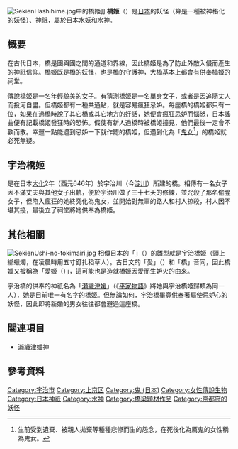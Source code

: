 [[File:SekienHashihime.jpg|right]]中的橋姬]]
'''橋姬'''（{{lang|ja|橋姫 はしひめ}}）是[[日本|日本]]的妖怪（算是一種被神格化的妖怪）、神祇，屬於日本[[水妖|水妖]]和[[水神|水神]]。

==概要==
在古代日本，橋是國與國之間的通道和界線，因此橋姬是為了防止外敵入侵而產生的神祇信仰。橋姬既是橋的妖怪，也是橋的守護神，大橋基本上都會有供奉橋姬的祠堂。

傳說橋姬是一名年輕貌美的女子。有猜測橋姬是一名單身女子，或者是因追隨丈人而投河自盡。但橋姬都有一種共通點，就是容易瘋狂忌妒。每座橋的橋姬都只有一位，如果在過橋時說了其它橋或其它地方的好話，她便會瘋狂忌妒而惱怒，日本謠曲便有記載橋姬發狂時的恐怖。假使有新人過橋時被橋姬撞見，他們最後一定會不歡而散。幸運一點能遇到忌妒一下就作罷的橋姬，但遇到化為「[[鬼女|鬼女]]<ref>生前受到遺棄、被親人拋棄等種種悲慘而生的怨念，在死後化為厲鬼的女性稱為鬼女。</ref>」的橋姬就必死無疑。

==宇治橋姬==
{{tsl|ja|宇治橋|宇治橋}}是在日本[[大化_(孝德天皇)|大化]]2年（西元646年）於宇治川（今[[淀川|淀川]]）所建的橋。相傳有一名女子因不滿丈夫與其他女子出軌，便於宇治川做了三十七天的修練，並咒殺了那名偷腥女子，但陷入瘋狂的她終究化為鬼女，並開始對無辜的路人和村人掠殺，村人因不堪其擾，最後立了祠堂將她供奉為橋姬。

==其他相關==
[[File:SekienUshi-no-tokimairi.jpg|right]]
相傳日本的「{{link-ja|丑時參拜|丑の刻参り}}」（{{lang|ja|丑の刻参り}}）的雛型就是宇治橋姬（頭上綁蠟燭，在凌晨時用五寸釘扎稻草人）。古日文的「愛」（{{lang|ja|愛（は）し}}）和「橋」音同，因此橋姬又被稱為「愛姬（{{lang|ja|愛し姫　はしひめ}}）」，這可能也是造就橋姬因愛而生妒火的由來。

宇治橋的{{link-ja|橋姫神社|橋姬神社}}供奉的神祇名為「[[瀨織津姬神|瀬織津媛]]」（《[[平家物語|平家物語]]》將她與宇治橋姬歸類為同一人），她是目前唯一有名字的橋姬。但無論如何，宇治橋畢竟供奉著驅使忌妒心的妖怪，因此即將新婚的男女往往都會避過這座橋。

== 關連項目 ==
* [[瀨織津姬神|瀨織津姬神]]

== 參考資料 ==
{{Reflist}}

{{Myth-stub}}

[[Category:宇治市|Category:宇治市]]
[[Category:上京区|Category:上京区]]
[[Category:鬼_(日本)|Category:鬼 (日本)]]
[[Category:女性傳說生物|Category:女性傳說生物]]
[[Category:日本神祇|Category:日本神祇]]
[[Category:水神|Category:水神]]
[[Category:橋梁題材作品|Category:橋梁題材作品]]
[[Category:京都府的妖怪|Category:京都府的妖怪]]